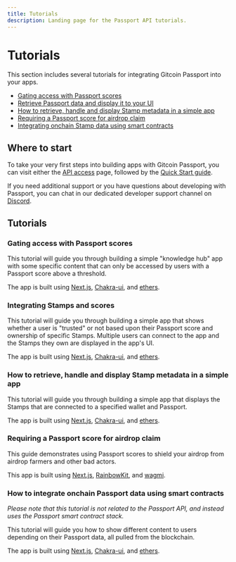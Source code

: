 ```yaml
---
title: Tutorials
description: Landing page for the Passport API tutorials.
---
```



# Tutorials

This section includes several tutorials for integrating Gitcoin Passport into your apps.

* [Gating access with Passport scores](tutorials/gating-access-with-passport-scores)
* [Retrieve Passport data and display it to your UI](tutorials/integrating-stamps-and-scorers)
* [How to retrieve, handle and display Stamp metadata in a simple app](tutorials/working-with-stamp-metadata)
* [Requiring a Passport score for airdrop claim](tutorials/requiring-a-passport-score-for-airdrop-claim)
* [Integrating onchain Stamp data using smart contracts](tutorials/integrating-onchain-stamp-data)



## Where to start

To take your very first steps into building apps with Gitcoin Passport, you can visit either the [API access](getting-access) page, followed by the [Quick Start guide](quick-start-guide).

If you need additional support or you have questions about developing with Passport, you can chat in our dedicated developer support channel on [Discord](https://discord.com/channels/562828676480237578/986222591096279040).


## Tutorials

### Gating access with Passport scores

This tutorial will guide you through building a simple "knowledge hub" app with some specific content that can only be accessed by users with a Passport score above a threshold.

The app is built using [Next.js](https://nextjs.org/), [Chakra-ui](https://chakra-ui.com/), and [ethers](https://docs.ethers.org/v5/).

<Cards>
  <Card title="Gating access with Passport scores" href="tutorials/gating-access-with-passport-scores" />
</Cards>

### Integrating Stamps and scores

This tutorial will guide you through building a simple app that shows whether a user is "trusted" or not based upon their Passport score and ownership of specific Stamps. Multiple users can connect to the app and the Stamps they own are displayed in the app's UI.

The app is built using [Next.js](https://nextjs.org/), [Chakra-ui](https://chakra-ui.com/), and [ethers](https://docs.ethers.org/v5/).

<Cards>
  <Card title="Integrating Stamps and scores" href="tutorials/integrating-stamps-and-scorers" />
</Cards>

### How to retrieve, handle and display Stamp metadata in a simple app

This tutorial will guide you through building a simple app that displays the Stamps that are connected to a specified wallet and Passport.

The app is built using [Next.js](https://nextjs.org/), [Chakra-ui](https://chakra-ui.com/), and [ethers](https://docs.ethers.org/v5/).

<Cards>
  <Card title="Working with Stamp metadata" href="tutorials/working-with-stamp-metadata" />
</Cards>

### Requiring a Passport score for airdrop claim

This guide demonstrates using Passport scores to shield your airdrop from airdrop farmers and other bad actors.

This app is built using [Next.js](https://nextjs.org/), [RainbowKit](https://www.rainbowkit.com/docs/installation), and [wagmi](https://wagmi.sh/).

<Cards>
  <Card title="Protecting airdrops with a Passport score" href="tutorials/requiring-a-passport-score-for-airdrop-claim" />
</Cards>

### How to integrate onchain Passport data using smart contracts

_Please note that this tutorial is not related to the Passport API, and instead uses the Passport smart contract stack._

This tutorial will guide you how to show different content to users depending on their Passport data, all pulled from the blockchain.

The app is built using [Next.js](https://nextjs.org/), [Chakra-ui](https://chakra-ui.com/), and [ethers](https://docs.ethers.org/v5/).

<Cards>
  <Card title="How to retrieve Passport onchain data" href="tutorials/integrating-onchain-stamp-data" />
</Cards>
